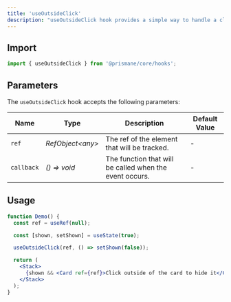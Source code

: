 ---
title: 'useOutsideClick'
description: "useOutsideClick hook provides a simple way to handle a click out of the element's constraints."
---

## Import

```js
import { useOutsideClick } from '@prismane/core/hooks';
```

## Parameters

The `useOutsideClick` hook accepts the following parameters:

| Name       | Type              | Description                                             | Default Value |
| ---------- | ----------------- | ------------------------------------------------------- | ------------- |
| `ref`      | _RefObject\<any>_ | The ref of the element that will be tracked.            | -             |
| `callback` | _() => void_      | The function that will be called when the event occurs. | -             |

## Usage

```jsx preview
function Demo() {
  const ref = useRef(null);

  const [shown, setShown] = useState(true);

  useOutsideClick(ref, () => setShown(false));

  return (
    <Stack>
      {shown && <Card ref={ref}>Click outside of the card to hide it</Card>}
    </Stack>
  );
}
```
